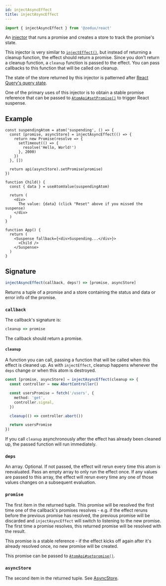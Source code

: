 ```yaml
---
id: injectAsyncEffect
title: injectAsyncEffect
---
```


```ts
import { injectAsyncEffect } from '@zedux/react'
```

An [injector](../glossary#injector) that runs a promise and creates a store to track the promise's state.

This injector is very similar to [`injectEffect()`](injectEffect), but instead of returning a cleanup function, the effect should return a promise. Since you don't return a cleanup function, a `cleanup` function is passed to the effect. You can pass callbacks to this function that will be called on cleanup.

The state of the store returned by this injector is patterned after [React Query's query state](https://react-query.tanstack.com/reference/useQuery).

One of the primary uses of this injector is to obtain a stable promise reference that can be passed to [`AtomApi#setPromise()`](../classes/AtomApi#setpromise) to trigger React suspense.

## Example

```tsx live ecosystemId=injectAsyncEffect/example resultVar=App
const suspendingAtom = atom('suspending', () => {
  const [promise, asyncStore] = injectAsyncEffect(() => {
    return new Promise(resolve => {
      setTimeout(() => {
        resolve('Hello, World!')
      }, 2000)
    })
  }, [])

  return api(asyncStore).setPromise(promise)
})

function Child() {
  const { data } = useAtomValue(suspendingAtom)

  return (
    <div>
      The value: {data} (click "Reset" above if you missed the suspense)
    </div>
  )
}

function App() {
  return (
    <Suspense fallback={<div>Suspending...</div>}>
      <Child />
    </Suspense>
  )
}
```

## Signature

```ts
injectAsyncEffect(callback, deps?) => [promise, asyncStore]
```

Returns a tuple of a promise and a store containing the status and data or error info of the promise.

### `callback`

The callback's signature is:

```ts
cleanup => promise
```

The callback should return a promise.

#### `cleanup`

A function you can call, passing a function that will be called when this effect is cleaned up. As with `injectEffect`, cleanup happens whenever the `deps` change or when this atom is destroyed.

```ts
const [promise, asyncStore] = injectAsyncEffect(cleanup => {
  const controller = new AbortController()

  const usersPromise = fetch('/users', {
    method: 'get',
    controller.signal,
  })

  cleanup(() => controller.abort())

  return usersPromise
})
```

If you call `cleanup` asynchronously after the effect has already been cleaned up, the passed function will run immediately.

### `deps`

An array. Optional. If not passed, the effect will rerun every time this atom is reevaluated. Pass an empty array to only run the effect once. If any values are passed to this array, the effect will rerun every time any one of those values changes on a subsequent evaluation.

### `promise`

The first item in the returned tuple. This promise will be resolved the first time one of the callback's promises resolves - e.g. if the effect reruns before the previous promise has resolved, the previous promise will be discarded and `injectAsyncEffect` will switch to listening to the new promise. The first time a promise resolves, this returned promise will be resolved with the result.

This promise is a stable reference - if the effect kicks off again after it's already resolved once, no new promise will be created.

This promise can be passed to [`AtomApi#setpromise()`](../classes/AtomApi#setpromise).

### `asyncStore`

The second item in the returned tuple. See [AsyncStore](../types/AsyncStore).
